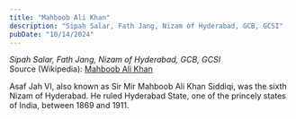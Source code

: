 ```yaml
---
title: "Mahboob Ali Khan"
description: "Sipah Salar, Fath Jang, Nizam of Hyderabad, GCB, GCSI"
pubDate: "10/14/2024"
---
```


*Sipah Salar, Fath Jang, Nizam of Hyderabad, GCB, GCSI*  
Source (Wikipedia): [Mahboob Ali Khan][1]

Asaf Jah VI, also known as Sir Mir Mahboob Ali Khan Siddiqi, was the sixth Nizam of Hyderabad. He ruled Hyderabad State, one of the princely states of India, between 1869 and 1911.

[1]: https://en.wikipedia.org/wiki/Mahboob_Ali_Khan
